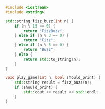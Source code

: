 ```cpp title="play_game.cpp"
#include <iostream>
#include <string>

std::string fizz_buzz(int n) {
    if (n % 15 == 0) {
        return "FizzBuzz";
    } else if (n % 3 == 0) {
        return "Fizz";
    } else if (n % 5 == 0) {
        return "Buzz";
    } else {
        return std::to_string(n);
    }
}

void play_game(int n, bool should_print) {
    std::string result = fizz_buzz(n);
    if (should_print) {
        std::cout << result << std::endl;
    }
}
```